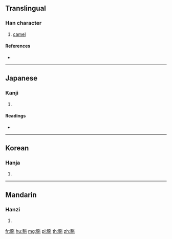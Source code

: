 {{character info/new}}
{{also|駝}}
==Translingual==

===Han character===
{{Han char|rn=187|rad=馬|as=05|sn=15|four=|canj=SFOPD}}

# [[camel]]

====References====
* {{Han ref|kx=1437.050|dkj=44682|dj=1961.150|hdz=74548.060|uh=99DE|ud=39390}}

----

==Japanese==

===Kanji===
{{ja-kanji|grade=|rs=馬05}}

# {{defn|lang=ja|sort=馬05}}

====Readings====
* {{ja-readings|on=[[だ]] (da), [[た]] (ta)|kun=[[せむし]] (semushi)}}

----

==Korean==

===Hanja===
{{ko-hanja|hangeul=타|eumhun=|rv=ta|mr=t'a|y=tha}}

# {{defn|lang=ko|sort=馬05}}

----

==Mandarin==

===Hanzi===
{{cmn-hanzi|pin=[[tuó]] ([[tuo2]])|wg=t'o<sup>2</sup>}}

# {{defn|lang=cmn|sort=馬05}}

[[fr:駞]]
[[hu:駞]]
[[mg:駞]]
[[pl:駞]]
[[th:駞]]
[[zh:駞]]